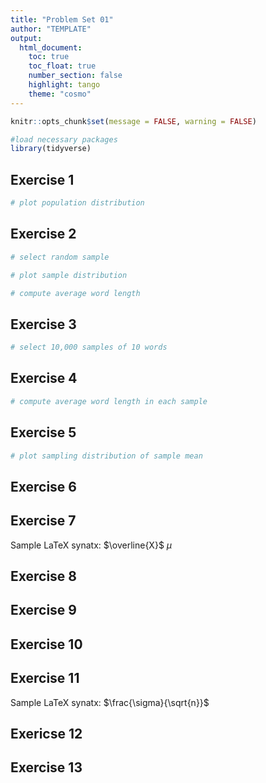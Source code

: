 ```yaml
---
title: "Problem Set 01"
author: "TEMPLATE"
output: 
  html_document:
    toc: true
    toc_float: true
    number_section: false
    highlight: tango
    theme: "cosmo"
---
```


```r
knitr::opts_chunk$set(message = FALSE, warning = FALSE)
```

```r
#load necessary packages
library(tidyverse)
```


## Exercise 1

```r
# plot population distribution 
```

## Exercise 2

```r
# select random sample

# plot sample distribution

# compute average word length

```

## Exercise 3

```r
# select 10,000 samples of 10 words

```


## Exercise 4

```r
# compute average word length in each sample

```

## Exercise 5

```r
# plot sampling distribution of sample mean
```


## Exercise 6



## Exercise 7

Sample LaTeX synatx: $\overline{X}$ $\mu$

## Exercise 8

## Exercise 9

## Exercise 10

## Exercise 11

Sample LaTeX synatx: $\frac{\sigma}{\sqrt{n}}$

## Exericse 12

## Exercise 13